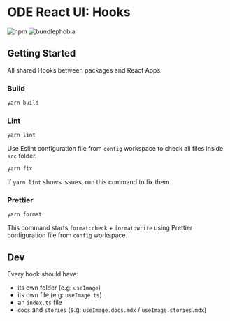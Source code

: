 
<Meta title="Packages/Hooks" />

# ODE React UI: Hooks

![npm](https://img.shields.io/npm/v/@ode-react-ui/hooks?style=flat-square)
![bundlephobia](https://img.shields.io/bundlephobia/min/@ode-react-ui/hooks?style=flat-square)

## Getting Started

All shared Hooks between packages and React Apps.

### Build

```bash
yarn build
```

### Lint

```bash
yarn lint
```

Use Eslint configuration file from `config` workspace to check all files inside `src` folder.

```bash
yarn fix
```

If `yarn lint` shows issues, run this command to fix them.

### Prettier

```bash
yarn format
```

This command starts `format:check` + `format:write` using Prettier configuration file from `config` workspace.

## Dev

Every hook should have:

*   its own folder (e.g: `useImage`)
*   its own file (e.g: `useImage.ts`)
*   an `index.ts` file
*   `docs` and `stories` (e.g: `useImage.docs.mdx` / `useImage.stories.mdx`)
